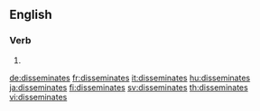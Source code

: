 ==English==

===Verb===
{{head|en|verb form}}

# {{en-third-person singular of|disseminate}}

[[de:disseminates]]
[[fr:disseminates]]
[[it:disseminates]]
[[hu:disseminates]]
[[ja:disseminates]]
[[fi:disseminates]]
[[sv:disseminates]]
[[th:disseminates]]
[[vi:disseminates]]